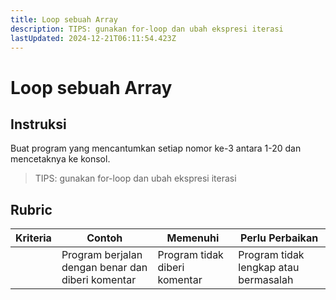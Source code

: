 ```yaml
---
title: Loop sebuah Array
description: TIPS: gunakan for-loop dan ubah ekspresi iterasi
lastUpdated: 2024-12-21T06:11:54.423Z
---
```


# Loop sebuah Array

## Instruksi

Buat program yang mencantumkan setiap nomor ke-3 antara 1-20 dan mencetaknya ke konsol.

> TIPS: gunakan for-loop dan ubah ekspresi iterasi

## Rubric

| Kriteria | Contoh                                            | Memenuhi                      | Perlu Perbaikan                       |
| -------- | ------------------------------------------------- | ----------------------------- | ------------------------------------- |
|          | Program berjalan dengan benar dan diberi komentar | Program tidak diberi komentar | Program tidak lengkap atau bermasalah |

